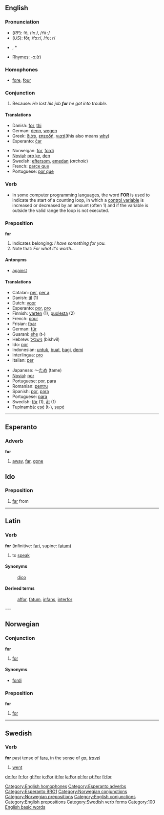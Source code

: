 {{see|för}}
==English==

{{rank|with|is|it|14|for|as|had|you}}

===Pronunciation===
*(''RP''): fô, /fɔː/, /<tt>fO:</tt>/
*(''US''): fôr, /fɔːr/, /<tt>fO:r</tt>/
*{{audio|en-us-for.ogg|Audio (US)}}, *{{audio|en-us-for-unstressed.ogg|Audio (US), unstressed, in the phrase "Wait for me".}}
*[[rhymes:English:-ɔː(r)|Rhymes: -ɔː(r)]]

===Homophones===
*[[fore]], [[four]]
[[Category:English homophones]]

===Conjunction===
# Because: ''He lost his job '''for''' he got into trouble.''

====Translations====
{{top}}
*Danish: [[for]], [[thi]]
*German: [[denn]], [[wegen]]
*Greek: [[διότι]], [[επεοδή]], [[γιατί]](this also means [[why]])
*Esperanto: [[ĉar]]
{{mid}}
*Norweigan: [[#Norwegian|for]], [[fordi]]
*[[Novial]]: [[pro ke]], [[den]]
*Swedish: [[eftersom]], [[emedan]] (''archaic'')
*French: [[parce que]]
*Portuguese: [[por que]]
{{bottom}}

===Verb===
* In some computer [[programming language]]s, the word '''FOR''' is used to indicate the start of a counting loop, in which a [[control variable]] is increased or decreased by an amount (often 1) and if the variable is outside the valid range the loop is not executed.

===Preposition===
'''for'''

# Indicates belonging: ''I have something for you.''
# Note that: ''For what it's worth...''

====Antonyms====
*[[against]]
====Translations====
{{top}}
*Catalan: [[per]], [[per a]]
*Danish: [[til]] (1)
*Dutch: [[voor]]
*Esperanto: [[por]], [[pro]]
*Finnish: [[varten]] (1), [[puolesta]] (2)
*French: [[pour]]
*Frisian: [[foar]]
*German: [[für]]
*Guarani: [[ehe]] (t-)
*Hebrew: [[נישביל]] (bishvil)
*Ido: [[por]]
*Indonesian: [[untuk]], [[buat]], [[bagi]], [[demi]]
*Interlingua: [[pro]]
*Italian: [[per]]
{{mid}}
*Japanese: ～[[ため]] (tame)
*[[Novial]]: [[por]]
*Portuguese: [[por]], [[para]]
*Romanian: [[pentru]]
*Spanish: [[por]], [[para]]
*Portuguese: [[para]]
*Swedish: [[för]] (1), [[åt]] (1)
*Tupinambá: [[esé]] (t-), [[supé]]
{{bottom}}

----

==Esperanto==

===Adverb===
'''for'''

# [[away]], [[far]], [[gone]]

[[Category:Esperanto adverbs]]
[[Category:Esperanto BRO1]]

==Ido==
===Preposition===
# [[far]] from

----
==Latin==
===Verb===
'''for''' (infinitive: [[fari]], supine: [[fatum]])

#to [[speak]]
====Synonyms====
:[[dico]]
====Derived terms====
:[[affor]], [[fatum]], [[infans]], [[interfor]]

---
==Norwegian==
===Conjunction===
[[Category:Norwegian conjunctions]]
'''for'''
#[[#Conjunction 1|for]]
====Synonyms====
*[[fordi]]
===Preposition===
[[Category:Norwegian prepositions]]
'''for'''
#[[#Preposition 1|for]]

----
==Swedish==
===Verb===
'''for''' past tense of [[fara]], in the sense of ''[[go]]'', ''[[travel]]''

# [[went]]

[[Category:English conjunctions]]
[[Category:English prepositions]]
[[Category:Swedish verb forms]]

[[Category:100 English basic words]]
[[de:for]]
[[fr:for]]
[[gl:For]]
[[io:For]]
[[it:for]]
[[la:For]]
[[pl:for]]
[[pt:For]]
[[fi:for]]